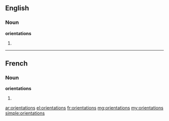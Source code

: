 ==English==

===Noun===
'''orientations'''

# {{plural of|orientation}}

----

==French==

===Noun===
'''orientations''' {{f}}

# {{plural of|orientation|lang=fr}}

[[ar:orientations]]
[[el:orientations]]
[[fr:orientations]]
[[mg:orientations]]
[[my:orientations]]
[[simple:orientations]]